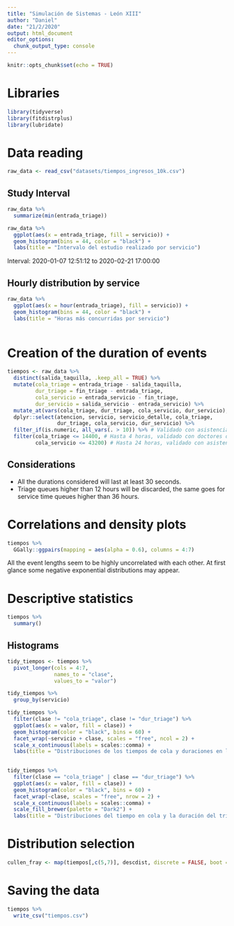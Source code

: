 ```yaml
---
title: "Simulación de Sistemas - León XIII"
author: "Daniel"
date: "21/2/2020"
output: html_document
editor_options: 
  chunk_output_type: console
---
```


```r
knitr::opts_chunk$set(echo = TRUE)
```

# Libraries

```r
library(tidyverse)
library(fitdistrplus)
library(lubridate)
```

# Data reading

```r
raw_data <- read_csv("datasets/tiempos_ingresos_10k.csv")
```

## Study Interval

```r
raw_data %>%
  summarize(min(entrada_triage))

raw_data %>%
  ggplot(aes(x = entrada_triage, fill = servicio)) +
  geom_histogram(bins = 44, color = "black") +
  labs(title = "Intervalo del estudio realizado por servicio")
```

Interval: 2020-01-07 12:51:12 to 2020-02-21 17:00:00

## Hourly distribution by service

```r
raw_data %>%
  ggplot(aes(x = hour(entrada_triage), fill = servicio)) +
  geom_histogram(bins = 44, color = "black") +
  labs(title = "Horas más concurridas por servicio")
  
```

# Creation of the duration of events

```r
tiempos <- raw_data %>%
  distinct(salida_taquilla, .keep_all = TRUE) %>% 
  mutate(cola_triage = entrada_triage - salida_taquilla,
         dur_triage = fin_triage - entrada_triage,
         cola_servicio = entrada_servicio - fin_triage,
         dur_servicio = salida_servicio - entrada_servicio) %>%
  mutate_at(vars(cola_triage, dur_triage, cola_servicio, dur_servicio), as.numeric) %>% 
  dplyr::select(atencion, servicio, servicio_detalle, cola_triage, 
                dur_triage, cola_servicio, dur_servicio) %>%
  filter_if(is.numeric, all_vars(. > 10)) %>% # Validado con asistenciales
  filter(cola_triage <= 14400, # Hasta 4 horas, validado con doctores de urgencias 
         cola_servicio <= 43200) # Hasta 24 horas, validado con asistenciales
```

## Considerations

- All the durations considered will last at least 30 seconds.
- Triage queues higher than 12 hours will be discarded, the same goes for service time queues higher than 36 hours.

# Correlations and density plots

```r
tiempos %>%
  GGally::ggpairs(mapping = aes(alpha = 0.6), columns = 4:7)
```

All the event lengths seem to be highly uncorrelated with each other. At first glance some negative exponential distributions may appear.

# Descriptive statistics

```r
tiempos %>% 
  summary()
```

## Histograms

```r
tidy_tiempos <- tiempos %>% 
  pivot_longer(cols = 4:7,
               names_to = "clase",
               values_to = "valor")

tidy_tiempos %>% 
  group_by(servicio)

tidy_tiempos %>%
  filter(clase != "cola_triage", clase != "dur_triage") %>% 
  ggplot(aes(x = valor, fill = clase)) +
  geom_histogram(color = "black", bins = 60) +
  facet_wrap(~servicio + clase, scales = "free", ncol = 2) +
  scale_x_continuous(labels = scales::comma) +
  labs(title = "Distribuciones de los tiempos de cola y duraciones en los servicios")
  

tidy_tiempos %>%
  filter(clase == "cola_triage" | clase == "dur_triage") %>% 
  ggplot(aes(x = valor, fill = clase)) +
  geom_histogram(color = "black", bins = 60) +
  facet_wrap(~clase, scales = "free", nrow = 2) +
  scale_x_continuous(labels = scales::comma) +
  scale_fill_brewer(palette = "Dark2") +
  labs(title = "Distribuciones del tiempo en cola y la duración del triage")
```


# Distribution selection

```r
cullen_fray <- map(tiempos[,c(5,7)], descdist, discrete = FALSE, boot = 500)
```


# Saving the data

```r
tiempos %>% 
  write_csv("tiempos.csv")
```

